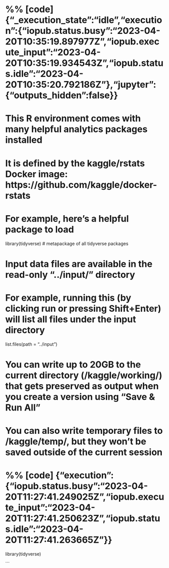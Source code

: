 # %% [code] {"_execution_state":"idle","execution":{"iopub.status.busy":"2023-04-20T10:35:19.897977Z","iopub.execute_input":"2023-04-20T10:35:19.934543Z","iopub.status.idle":"2023-04-20T10:35:20.792186Z"},"jupyter":{"outputs_hidden":false}}
# This R environment comes with many helpful analytics packages installed
# It is defined by the kaggle/rstats Docker image: https://github.com/kaggle/docker-rstats
# For example, here's a helpful package to load

library(tidyverse) # metapackage of all tidyverse packages

# Input data files are available in the read-only "../input/" directory
# For example, running this (by clicking run or pressing Shift+Enter) will list all files under the input directory

list.files(path = "../input")

# You can write up to 20GB to the current directory (/kaggle/working/) that gets preserved as output when you create a version using "Save & Run All" 
# You can also write temporary files to /kaggle/temp/, but they won't be saved outside of the current session

# %% [code] {"execution":{"iopub.status.busy":"2023-04-20T11:27:41.249025Z","iopub.execute_input":"2023-04-20T11:27:41.250623Z","iopub.status.idle":"2023-04-20T11:27:41.263665Z"}}
library(tidyverse)


```